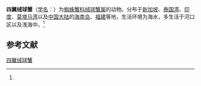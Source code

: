 {{Speciesbox
| name = 四翼绒球蟹
| status = 
| status_system = 
| image = 
| genus = Doclea
| species = tetraptera
| authority = (Walker, 1890)<ref name='id11569'>{{cite web| url =http://www.bioinfo.cn/db05/BjdwSpecies.php?action=view&id=11569| title =四翼绒球蟹| work =《中国动物物种编目数据库》| publisher =中国科学院微生物研究所| author =中国科学院动物研究所| accessdate =2009-04-28| deadurl =yes| archiveurl =https://web.archive.org/web/20160305002030/http://www.bioinfo.cn/db05/BjdwSpecies.php?action=view&id=11569| archivedate =2016-03-05}}</ref>
}}

'''四翼绒球蟹'''（[[学名|学名]]：{{lang|la|''Doclea tetraptera''}}）为[[蜘蛛蟹科|蜘蛛蟹科]][[绒球蟹属|绒球蟹属]]的动物。分布于[[新加坡|新加坡]]、[[泰国湾|泰国湾]]、[[印度|印度]]、[[莫塔马湾|莫塔马湾]]以及[[中国大陆|中国大陆]]的[[海南岛|海南岛]]、[[福建|福建]]等地，生活环境为海水，多生活于河口区以及浅海中。<ref name='id11569'/>

== 参考文献 ==
{{reflist}}

{{Wikispecies|Doclea tetraptera}}
{{Taxonbar|from=Q41082979}}

[[Category:绒球蟹属|四翼绒球蟹]]


{{螃蟹小作品}}